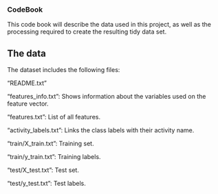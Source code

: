 ### CodeBook

This code book will describe the data used in this project, as well as the processing required to create the resulting tidy data set.

## The data

The dataset includes the following files:

"README.txt"

"features_info.txt": Shows information about the variables used on the feature vector.

"features.txt": List of all features.

"activity_labels.txt": Links the class labels with their activity name.

"train/X_train.txt": Training set.

"train/y_train.txt": Training labels.

"test/X_test.txt": Test set.

"test/y_test.txt": Test labels.


